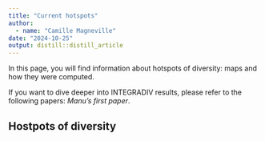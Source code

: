 ```yaml
---
title: "Current hotspots"
author: 
  - name: "Camille Magneville"
date: "2024-10-25"
output: distill::distill_article
---
```


In this page, you will find information about hotspots of diversity: maps and how they were computed. 

If you want to dive deeper into INTEGRADIV results, please refer to the following papers: _Manu's first paper_.


## Hostpots of diversity

